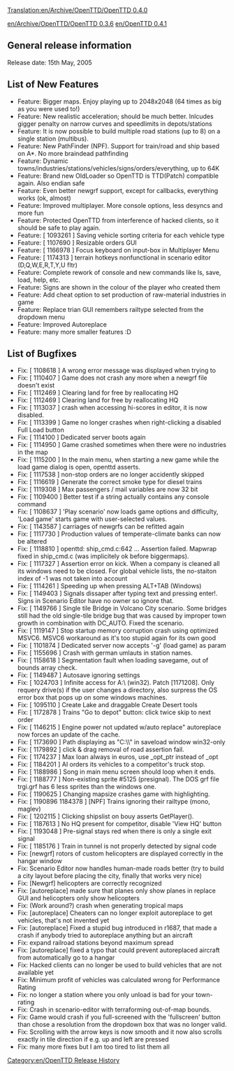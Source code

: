 [[Translation:en/Archive/OpenTTD/OpenTTD 0.4.0]]
[[Category:en/OpenTTD Release History]]

[[en/Archive/OpenTTD/OpenTTD 0.3.6]] [[en/OpenTTD 0.4.1]]

==General release information==
Release date: 15th May, 2005

==List of New Features==
*Feature: Bigger maps. Enjoy playing up to 2048x2048 (64 times as big as you were used to!)
*Feature: New realistic acceleration; should be much better. Inlcudes gigger penalty on narrow curves and speedlimits in depots/stations
*Feature: It is now possible to build multiple road stations (up to 8) on a single station (multibus).
*Feature: New PathFinder (NPF). Support for train/road and ship based on A*. No more braindead pathfinding
*Feature: Dynamic towns/industries/stations/vehicles/signs/orders/everything, up to 64K
*Feature: Brand new OldLoader so OpenTTD is TTD(Patch) compatible again. Also endian safe
*Feature: Even better newgrf support, except for callbacks, everything works (ok, almost)
*Feature: Improved multiplayer. More console options, less desyncs and more fun
*Feature: Protected OpenTTD from interference of hacked clients, so it should be safe to play again.
*Feature: [ 1093261 ] Saving vehicle sorting criteria for each vehicle type
*Feature: [ 1107690 ] Resizable orders GUI
*Feature: [ 1166978 ] Focus keyboard on input-box in Multiplayer Menu
*Feature: [ 1174313 ] terrain hotkeys nonfunctional in scenario editor (D,Q,W,E,R,T,Y,U fltr)
*Feature: Complete rework of console and new commands like ls, save, load, help, etc.
*Feature: Signs are shown in the colour of the player who created them
*Feature: Add cheat option to set production of raw-material industries in game
*Feature: Replace trian GUI remembers railtype selected from the dropdown menu
*Feature: Improved Autoreplace
*Feature: many more smaller features :D

==List of Bugfixes==
*Fix: [ 1108618 ] A wrong error message was displayed when trying to
*Fix: [ 1110407 ] Game does not crash any more when a newgrf file doesn't exist
*Fix: [ 1112469 ] Clearing land for free by reallocating HQ
*Fix: [ 1112469 ] Clearing land for free by reallocating HQ
*Fix: [ 1113037 ] crash when accessing hi-scores in editor, it is now disabled.
*Fix: [ 1113399 ] Game no longer crashes when right-clicking a disabled Full Load button
*Fix: [ 1114100 ] Dedicated server boots again
*Fix: [ 1114950 ] Game crashed sometimes when there were no industries in the map
*Fix: [ 1115200 ] In the main menu, when starting a new game while the load game dialog is open, openttd asserts.
*Fix: [ 1117538 ] non-stop orders are no longer accidently skipped
*Fix: [ 1116619 ] Generate the correct smoke type for diesel trains
*Fix: [ 1119308 ] Max passengers / mail variables are now 32 bit
*Fix: [ 1109400 ] Better test if a string actually contains any console command
*Fix: [ 1108637 ] 'Play scenario' now loads game options and difficulty, 'Load game' starts game with user-selected values.
*Fix: [ 1143587 ] carriages of newgrfs can be refitted again
*Fix: [ 1117730 ] Production values of temperate-climate banks can now be altered
*Fix: [ 1118810 ] openttd: ship_cmd.c:642 ... Assertion failed. Mapwrap fixed in ship_cmd.c (was implicitely ok before biggermaps).
*Fix: [ 1117327 ] Assertion error on kick. When a company is cleaned all its windows need to be closed. For global vehicle lists, the no-staiton index of -1 was not taken into account
*Fix: [ 1114261 ] Speeding up when pressing ALT+TAB (Windows)
*Fix: [ 1149403 ] Signals dissaper after typing text and pressing enter!. Signs in Scenario Editor have no owner so ignore that.
*Fix: [ 1149766 ] Single tile Bridge in Volcano City scenario. Some bridges still had the old single-tile bridge bug that was caused by improper town growth in combination with DC_AUTO. Fixed the scenario.
*Fix: [ 1119147 ] Stop startup memory corruption crash using optimized MSVC6. MSVC6 workaround as it's too stupid again for its own good
*Fix: [ 1101874 ] Dedicated server now accepts '-g' (load game) as param
*Fix: [ 1155696 ] Crash with german umlauts in station names.
*Fix: [ 1158618 ] Segmentation fault when loading savegame, out of bounds array check.
*Fix: [ 1149487 ] Autosave ignoring settings
*Fix: [ 1024703 ] Infinite access for A:\ (win32). Patch [1171208]. Only requery drive(s) if the user changes a directory, also surpress the OS error box that pops up on some windows machines.
*Fix: [ 1095110 ] Create Lake and draggable Create Desert tools
*Fix: [ 1172878 ] Trains "Go to depot" button: click twice skip to next order
*Fix: [ 1146215 ] Engine power not updated w/auto replace" autoreplace now forces an update of the cache.
*Fix: [ 1173690 ] Path displaying as "C:\\" in saveload window win32-only
*Fix: [ 1179892 ] click & drag removal of road assertion fail.
*Fix: [ 1174237 ] Max loan always in euros, use _opt_ptr instead of _opt
*Fix: [ 1184201 ] AI orders its vehicles to a competitor's truck stop.
*Fix: [ 1188986 ] Song in main menu screen should loop when it ends.
*Fix: [ 1188777 ] Non-existing sprite #5125 (presignal). The DOS grf file trgi.grf has 6 less sprites than the windows one.
*Fix: [ 1190625 ] Changing mapsize crashes game with highlighting.
*Fix: [ 1190896 1184378 ] [NPF] Trains ignoring their railtype (mono, maglev)
*Fix: [ 1202115 ] Clicking shipslist on bouy asserts GetPlayer().
*Fix: [ 1187613 ] No HQ present for competitor, disable 'View HQ' button
*Fix: [ 1193048 ] Pre-signal stays red when there is only a single exit signal
*Fix: [ 1185176 ] Train in tunnel is not properly detected by signal code
*Fix: [newgrf] rotors of custom helicopters are displayed correctly in the hangar window
*Fix: Scenario Editor now handles human-made roads better (try to build a city layout before placing the city, finally that works very nice)
*Fix: [Newgrf] helicopters are correctly recognized
*Fix: [autoreplace] made sure that planes only show planes in replace GUI and helicopters only show helicopters
*Fix: (Work around?) crash when generating tropical maps
*Fix: [autoreplace] Cheaters can no longer exploit autoreplace to get vehicles, that's not invented yet
*Fix: [autoreplace] Fixed a stupid bug introduced in r1687, that made a crash if anybody tried to autoreplace anything but an aircraft
*Fix: expand railroad stations beyond maximum spread
*Fix: [autoreplace] fixed a typo that could prevent autoreplaced aircraft from automatically go to a hangar
*Fix: Hacked clients can no longer be used to build vehicles that are not available yet
*Fix: Minimum profit of vehicles was calculated wrong for Performance Rating
*Fix: no longer a station where you only unload is bad for your town-rating
*Fix: Crash in scenario-editor with terraforming out-of-map bounds.
*Fix: Game would crash if you full-screened with the 'fullscreen' button than chose a resolution from the dropdown box that was no longer valid.
*Fix: Scrolling with the arrow keys is now smooth and it now also scrolls exactly in tile direction if e.g. up and left are pressed
*Fix: many more fixes but I am too tired to list them all